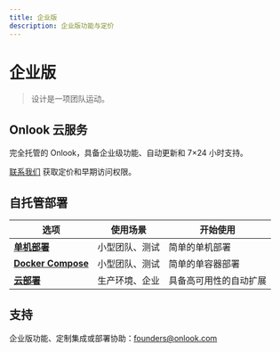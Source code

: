 ```yaml
---
title: 企业版
description: 企业版功能与定价
---
```


# 企业版

> 设计是一项团队运动。

## Onlook 云服务

完全托管的 Onlook，具备企业级功能、自动更新和 7×24 小时支持。

[联系我们](mailto:founders@onlook.com) 获取定价和早期访问权限。

## 自托管部署

| 选项 | 使用场景 | 开始使用 |
|--------|----------|-------------|
| **[单机部署](/self-hosting/single-machine)** | 小型团队、测试 | 简单的单机部署 |
| **[Docker Compose](/self-hosting/docker-compose)** | 小型团队、测试 | 简单的单容器部署 |
| **[云部署](/self-hosting/cloud-deployment)** | 生产环境、企业 | 具备高可用性的自动扩展 |

## 支持

企业版功能、定制集成或部署协助：[founders@onlook.com](mailto:founders@onlook.com)